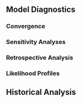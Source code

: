 
## Model Diagnostics

### Convergence

<!-- Convergence. -->

### Sensitivity Analyses


### Retrospective Analysis


### Likelihood Profiles


## Historical Analysis
